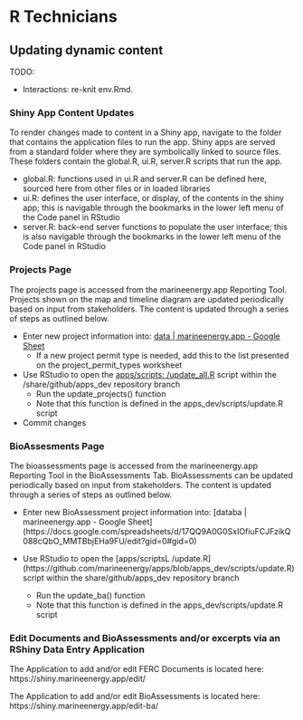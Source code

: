 # R Technicians {#rtech}

## Updating dynamic content

TODO:

- Interactions: re-knit env.Rmd.

### Shiny App Content Updates

To render changes made to content in a Shiny app, navigate to the folder that contains the application files to run the app. Shiny apps are served from a standard folder where they are symbolically linked to source files. These folders contain the global.R, ui.R, server.R scripts that run the app.

- global.R: functions used in ui.R and server.R can be defined here, sourced here from other files or in loaded libraries
- ui.R: defines the user interface, or display, of the contents in the shiny app; this is navigable through the bookmarks in the lower left menu of the Code panel in RStudio
- server.R: back-end server functions to populate the user interface; this is also navigable through the bookmarks in the lower left menu of the Code panel in RStudio


### Projects Page

The projects page is accessed from the marineenergy.app Reporting Tool. Projects shown on the map and timeline diagram are updated periodically based on input from stakeholders. The content is updated through a series of steps as outlined below.

- Enter new project information into: [data | marineenergy.app - Google Sheet](https://docs.google.com/spreadsheets/d/1MTlWQgBeV4eNbM2JXNXU3Y-_Y6QcOOfjWFyKWfdMIQM/edit?usp=sharing)
    - If a new project permit type is needed, add this to the list presented on the project_permit_types worksheet
- Use RStudio to open the [apps/scripts: /update_all.R](https://github.com/marineenergy/apps/blob/master/scripts/update_all.R) script within the /share/github/apps_dev repository branch
    - Run the update_projects() function
    - Note that this function is defined in the apps_dev/scripts/update.R script
- Commit changes

### BioAssesments Page

The bioassessments page is accessed from the marineenergy.app Reporting Tool in the BioAssessments Tab. BioAssessments can be updated periodically based on input from stakeholders. The content is updated through a series of steps as outlined below.

- Enter new BioAssessment project information into: [databa | marineenergy.app - Google Sheet] (https://docs.google.com/spreadsheets/d/17QQ9A0G0SxIOfiuFCJFzikQ088cQbO_MMTBbjEHa9FU/edit?gid=0#gid=0)

- Use RStudio to open the [apps/scriptsL
/update.R] (https://github.com/marineenergy/apps/blob/apps_dev/scripts/update.R) script within the share/github/apps_dev repository branch
  - Run the update_ba() function
  - Note that this function is defined in the apps_dev/scripts/update.R script

### Edit Documents and BioAssessments and/or excerpts via an RShiny Data Entry Application

The Application to add and/or edit FERC Documents is located here: https://shiny.marineenergy.app/edit/ 

The Application to add and/or edit BioAssessments is located here: https://shiny.marineenergy.app/edit-ba/


